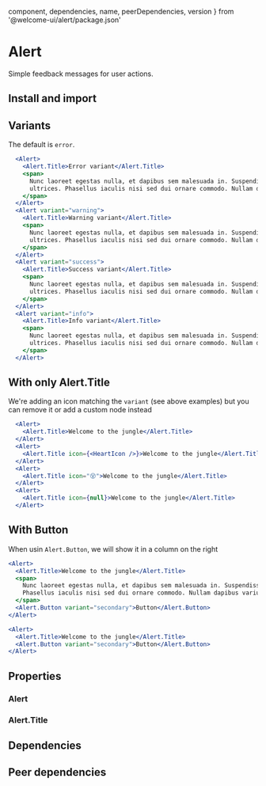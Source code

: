 
  component,
  dependencies,
  name,
  peerDependencies,
  version
} from '@welcome-ui/alert/package.json'
# Alert
<tagversion version={version} name={name} />

Simple feedback messages for user actions.

## Install and import

<usage component={component} name={name} peerDependencies={peerDependencies} />

## Variants

The default is `error`.

```jsx
  <Alert>
    <Alert.Title>Error variant</Alert.Title>
    <span>
      Nunc laoreet egestas nulla, et dapibus sem malesuada in. Suspendisse eleifend accumsan
      ultrices. Phasellus iaculis nisi sed dui ornare commodo. Nullam dapibus varius nibh a ornare.
    </span>
  </Alert>
  <Alert variant="warning">
    <Alert.Title>Warning variant</Alert.Title>
    <span>
      Nunc laoreet egestas nulla, et dapibus sem malesuada in. Suspendisse eleifend accumsan
      ultrices. Phasellus iaculis nisi sed dui ornare commodo. Nullam dapibus varius nibh a ornare.
    </span>
  </Alert>
  <Alert variant="success">
    <Alert.Title>Success variant</Alert.Title>
    <span>
      Nunc laoreet egestas nulla, et dapibus sem malesuada in. Suspendisse eleifend accumsan
      ultrices. Phasellus iaculis nisi sed dui ornare commodo. Nullam dapibus varius nibh a ornare.
    </span>
  </Alert>
  <Alert variant="info">
    <Alert.Title>Info variant</Alert.Title>
    <span>
      Nunc laoreet egestas nulla, et dapibus sem malesuada in. Suspendisse eleifend accumsan
      ultrices. Phasellus iaculis nisi sed dui ornare commodo. Nullam dapibus varius nibh a ornare.
    </span>
  </Alert>
```

## With only Alert.Title

We're adding an icon matching the `variant` (see above examples) but you can remove it or add a custom node instead

```jsx
  <Alert>
    <Alert.Title>Welcome to the jungle</Alert.Title>
  </Alert>
  <Alert>
    <Alert.Title icon={<HeartIcon />}>Welcome to the jungle</Alert.Title>
  </Alert>
  <Alert>
    <Alert.Title icon="😵">Welcome to the jungle</Alert.Title>
  </Alert>
  <Alert>
    <Alert.Title icon={null}>Welcome to the jungle</Alert.Title>
  </Alert>
```

## With Button

When usin `Alert.Button`, we will show it in a column on the right

```jsx
<Alert>
  <Alert.Title>Welcome to the jungle</Alert.Title>
  <span>
    Nunc laoreet egestas nulla, et dapibus sem malesuada in. Suspendisse eleifend accumsan ultrices.
    Phasellus iaculis nisi sed dui ornare commodo. Nullam dapibus varius nibh a ornare.
  </span>
  <Alert.Button variant="secondary">Button</Alert.Button>
</Alert>
```

```jsx
<Alert>
  <Alert.Title>Welcome to the jungle</Alert.Title>
  <Alert.Button variant="secondary">Button</Alert.Button>
</Alert>
```

## Properties

### Alert

<props of="Alert" propTypes={props.propTypes} />

### Alert.Title

<props of="Alert.Title" propTypes={props.propTypes} />

## Dependencies

<dependencies dependencies={dependencies} />

## Peer dependencies

<dependencies dependencies={peerDependencies} />
